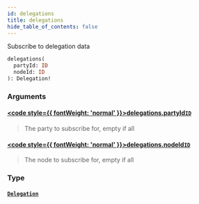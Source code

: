 ```yaml
---
id: delegations
title: delegations
hide_table_of_contents: false
---
```








Subscribe to delegation data

```graphql
delegations(
  partyId: ID
  nodeId: ID
): Delegation!
```


### Arguments

#### [<code style={{ fontWeight: 'normal' }}>delegations.<b>partyId</b></code>](#)<Bullet />[`ID`](/docs/testnet/graphql/scalars/id) <Badge class="secondary" text="scalar"/>
> The party to subscribe for, empty if all
> 

#### [<code style={{ fontWeight: 'normal' }}>delegations.<b>nodeId</b></code>](#)<Bullet />[`ID`](/docs/testnet/graphql/scalars/id) <Badge class="secondary" text="scalar"/>
> The node to subscribe for, empty if all
> 

### Type

#### [`Delegation`](/docs/testnet/graphql/objects/delegation) <Badge class="secondary" text="object"/>
> 
> 





